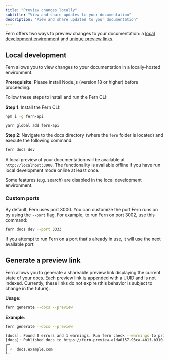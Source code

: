 ```yaml
---
title: "Preview changes locally"
subtitle: "View and share updates to your documentation"
description: "View and share updates to your documentation"
---
```


Fern offers two ways to preview changes to your documentation: a [local development environment](#local-development) and [unique preview links](#generate-a-preview-link).

## Local development

Fern allows you to view changes to your documentation in a locally-hosted environment.

<Info>**Prerequisite**: Please install Node.js (version 18 or higher) before proceeding.</Info>

Follow these steps to install and run the Fern CLI:

**Step 1**: Install the Fern CLI:

<CodeGroup>

```bash npm
npm i -g fern-api
```

```bash yarn
yarn global add fern-api
```

</CodeGroup>

**Step 2**: Navigate to the docs directory (where the `fern` folder is located) and execute the following command:

```bash
fern docs dev
```

A local preview of your documentation will be available at `http://localhost:3000`. The functionality is available offline if you have run local development mode online at least once.

<Note>Some features (e.g. search) are disabled in the local development environment.</Note>

### Custom ports

By default, Fern uses port 3000. You can customize the port Fern runs on by using the `--port` flag. For example, to run Fern on port 3002,
use this command:

```bash
fern docs dev --port 3333
```

If you attempt to run Fern on a port that's already in use, it will use the next available port:

## Generate a preview link

Fern allows you to generate a shareable preview link displaying the current state of your docs. Each preview link is appended with a UUID and is not indexed. Currently, these links do not expire (this behavior is subject to change in the future).

**Usage**:

```bash
fern generate --docs --preview
```

**Example**:

```bash
fern generate --docs --preview

[docs]: Found 0 errors and 1 warnings. Run fern check --warnings to print out the warnings.
[docs]: Published docs to https://fern-preview-a1da0157-93ca-4b1f-b310-8dd34fb891ca.docs.buildwithfern.com
┌─
│ ✓  docs.example.com
└─
```
